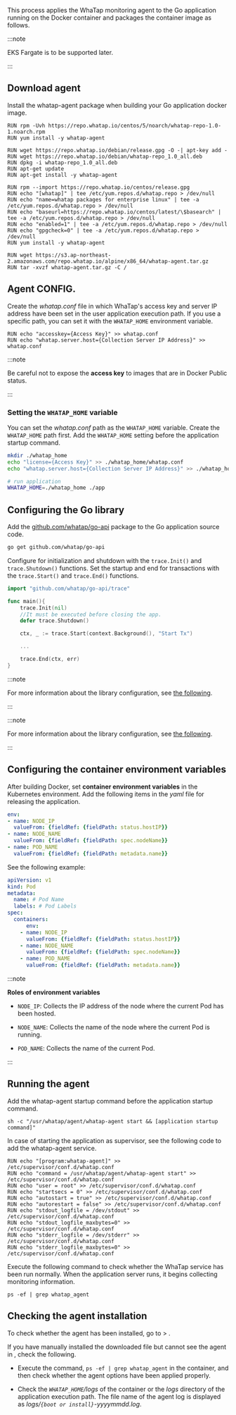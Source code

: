 This process applies the WhaTap monitoring agent to the Go application running on the Docker container and packages the container image as follows. 

:::note 

EKS Fargate is to be supported later. 

:::

## Download agent

Install the whatap-agent package when building your Go application docker image.

<Tabs>
<TabItem value="rc" label="Red Hat/CentOS" default>

```docker title='Red Hat/CentOS'
RUN rpm -Uvh https://repo.whatap.io/centos/5/noarch/whatap-repo-1.0-1.noarch.rpm
RUN yum install -y whatap-agent
```

</TabItem>

<TabItem value="du" label="Debian/Ubuntu" default>

```docker title='Debian/Ubuntu'
RUN wget https://repo.whatap.io/debian/release.gpg -O -| apt-key add -
RUN wget https://repo.whatap.io/debian/whatap-repo_1.0_all.deb
RUN dpkg -i whatap-repo_1.0_all.deb
RUN apt-get update
RUN apt-get install -y whatap-agent
```

</TabItem>

<TabItem value="al" label="Amazon Linux" default>

```docker title='Amazon Linux'
RUN rpm --import https://repo.whatap.io/centos/release.gpg
RUN echo "[whatap]" | tee /etc/yum.repos.d/whatap.repo > /dev/null
RUN echo "name=whatap packages for enterprise linux" | tee -a /etc/yum.repos.d/whatap.repo > /dev/null
RUN echo "baseurl=https://repo.whatap.io/centos/latest/\$basearch" | tee -a /etc/yum.repos.d/whatap.repo > /dev/null
RUN echo "enabled=1" | tee -a /etc/yum.repos.d/whatap.repo > /dev/null
RUN echo "gpgcheck=0" | tee -a /etc/yum.repos.d/whatap.repo > /dev/null
RUN yum install -y whatap-agent
```

</TabItem>

<TabItem value="apl" label="Alpine Linux" default>

```docker title='Alpine Linux'
RUN wget https://s3.ap-northeast-2.amazonaws.com/repo.whatap.io/alpine/x86_64/whatap-agent.tar.gz
RUN tar -xvzf whatap-agent.tar.gz -C /
```

</TabItem>

</Tabs>

## Agent CONFIG.

Create the _whatap.conf_ file in which WhaTap's access key and server IP address have been set in the user application execution path. If you use a specific path, you can set it with the `WHATAP_HOME` environment variable.

```docker title='whatap.conf'
RUN echo "accesskey={Access Key}" >> whatap.conf 
RUN echo "whatap.server.host={Collection Server IP Address}" >> whatap.conf
```

:::note 

Be careful not to expose the **access key** to images that are in Docker Public status.

:::

### Setting the `WHATAP_HOME` variable

You can set the _whatap.conf_ path as the `WHATAP_HOME` variable. Create the `WHATAP_HOME` path first. Add the `WHATAP_HOME` setting before the application startup command. 

```bash
mkdir ./whatap_home
echo "license={Access Key}" >> ./whatap_home/whatap.conf
echo "whatap.server.host={Collection Server IP Address}" >> ./whatap_home/whatap.conf

# run application
WHATAP_HOME=./whatap_home ./app
```

## Configuring the Go library

Add the [github.com/whatap/go-api](https://github.com/whatap/go-api) package to the Go application source code.

```bash
go get github.com/whatap/go-api
```

Configure for initialization and shutdown with the `trace.Init()` and `trace.Shutdown()` functions. Set the startup and end for transactions with the `trace.Start()` and `trace.End()` functions.

```go title='Go'
import "github.com/whatap/go-api/trace"

func main(){
    trace.Init(nil)
    //It must be executed before closing the app.    
    defer trace.Shutdown()    

    ctx, _ := trace.Start(context.Background(), "Start Tx")

    ...

    trace.End(ctx, err)
}
```

<InDoc product='golang'>

:::note

For more information about the library configuration, see [the following](api-guide).

:::

</InDoc>

<InDoc product='kubernetes'>

:::note

For more information about the library configuration, see [the following](../golang/api-guide).

:::

</InDoc>

## Configuring the container environment variables

After building Docker, set **container environment variables** in the Kubernetes environment. Add the following items in the _yaml_ file for releasing the application. 

```yaml
env:
- name: NODE_IP
  valueFrom: {fieldRef: {fieldPath: status.hostIP}}
- name: NODE_NAME
  valueFrom: {fieldRef: {fieldPath: spec.nodeName}}
- name: POD_NAME
  valueFrom: {fieldRef: {fieldPath: metadata.name}}
```

See the following example: 

```yaml
apiVersion: v1
kind: Pod
metadata:
  name: # Pod Name
  labels: # Pod Labels
spec:
  containers:
	  env:
    - name: NODE_IP
      valueFrom: {fieldRef: {fieldPath: status.hostIP}}
    - name: NODE_NAME
      valueFrom: {fieldRef: {fieldPath: spec.nodeName}}
    - name: POD_NAME
      valueFrom: {fieldRef: {fieldPath: metadata.name}}
```

:::note 

**Roles of environment variables**

- `NODE_IP`: Collects the IP address of the node where the current Pod has been hosted.

- `NODE_NAME`: Collects the name of the node where the current Pod is running.

- `POD_NAME`: Collects the name of the current Pod.

:::

## Running the agent

<Tabs>
<TabItem value="cm" label="Command" default>

Add the whatap-agent startup command before the application startup command. 

```docker
sh -c "/usr/whatap/agent/whatap-agent start && [application startup command]"
```

</TabItem>

<TabItem value="sup" label="Supervisor" default>

In case of starting the application as supervisor, see the following code to add the whatap-agent service.

```docker
RUN echo "[program:whatap-agent]" >> /etc/supervisor/conf.d/whatap.conf
RUN echo "command = /usr/whatap/agent/whatap-agent start" >> /etc/supervisor/conf.d/whatap.conf
RUN echo "user = root" >> /etc/supervisor/conf.d/whatap.conf
RUN echo "startsecs = 0" >> /etc/supervisor/conf.d/whatap.conf
RUN echo "autostart = true" >> /etc/supervisor/conf.d/whatap.conf
RUN echo "autorestart = false" >> /etc/supervisor/conf.d/whatap.conf
RUN echo "stdout_logfile = /dev/stdout" >> /etc/supervisor/conf.d/whatap.conf
RUN echo "stdout_logfile_maxbytes=0" >> /etc/supervisor/conf.d/whatap.conf
RUN echo "stderr_logfile = /dev/stderr" >> /etc/supervisor/conf.d/whatap.conf
RUN echo "stderr_logfile_maxbytes=0" >> /etc/supervisor/conf.d/whatap.conf
```

</TabItem>

</Tabs>

Execute the following command to check whether the WhaTap service has been run normally. When the application server runs, it begins collecting monitoring information.

```docker
ps -ef | grep whatap_agent
```

## Checking the agent installation

To check whether the agent has been installed, go to <Cmdname sid="dashboard" className="uitext" /> > <Cmdname sid="serviceDashboard" className="uitext" />.

If you have manually installed the downloaded file but cannot see the agent in <Cmdname sid="dashboard" className="uitext" />, check the following.

- Execute the command, `ps -ef | grep whatap_agent` in the container, and then check whether the agent options have been applied properly.

- Check the _`WHATAP_HOME`/logs_ of the container or the _logs_ directory of the application execution path. The file name of the agent log is displayed as _logs/`{boot or install}`-yyyymmdd.log_.
